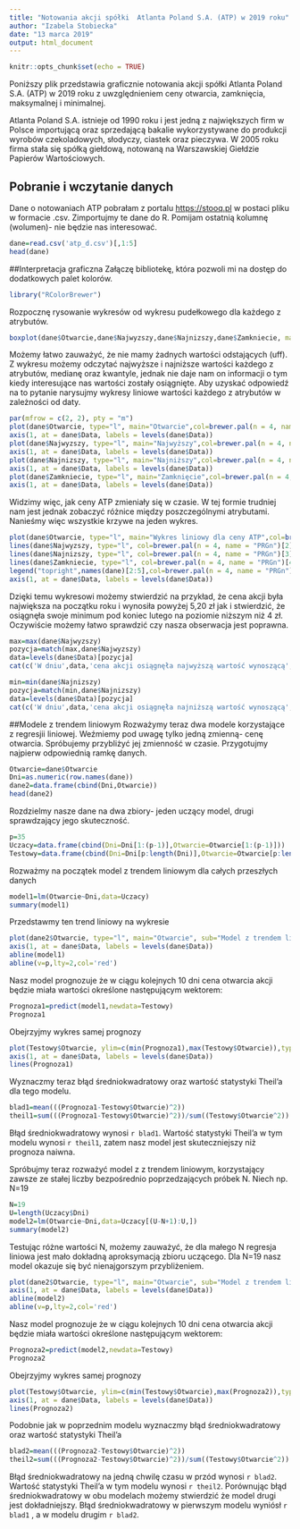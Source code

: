 ```yaml
---
title: "Notowania akcji spółki  Atlanta Poland S.A. (ATP) w 2019 roku"
author: "Izabela Stobiecka"
date: "13 marca 2019"
output: html_document
---
```


```r
knitr::opts_chunk$set(echo = TRUE)
```
Poniższy plik przedstawia graficznie notowania akcji spółki Atlanta Poland S.A. (ATP) w 2019 roku z uwzględnieniem ceny otwarcia, zamknięcia, maksymalnej i minimalnej. 

Atlanta Poland S.A. istnieje od 1990 roku i jest jedną z największych  firm w Polsce importującą oraz sprzedającą bakalie wykorzystywane do produkcji wyrobów czekoladowych, słodyczy, ciastek oraz pieczywa. W 2005 roku firma stała się spółką giełdową, notowaną na Warszawskiej Giełdzie Papierów Wartościowych.

## Pobranie i wczytanie danych
Dane o notowaniach ATP pobrałam z portalu <https://stooq.pl> w postaci pliku w formacie .csv. Zimportujmy te dane do R. Pomijam ostatnią kolumnę (wolumen)- nie będzie nas interesować.
```r
dane=read.csv('atp_d.csv')[,1:5]
head(dane)

```

##Interpretacja graficzna
Załączę bibliotekę, która pozwoli mi na dostęp do dodatkowych palet kolorów.
```r
library("RColorBrewer")
```

Rozpocznę rysowanie wykresów od wykresu pudełkowego dla każdego z atrybutów. 
```r
boxplot(dane$Otwarcie,dane$Najwyzszy,dane$Najnizszy,dane$Zamkniecie, main="Wykres pudełkowy dla ceny ATP",names=names(dane)[2:5], col=brewer.pal(n = 4, name = "PRGn"))
```


Możemy łatwo zauważyć, że nie mamy żadnych wartości odstających (uff). Z wykresu możemy odczytać najwyższe i najniższe wartości każdego z atrybutów, medianę oraz kwantyle, jednak nie daje nam on informacji o tym kiedy interesujące nas wartości zostały osiągnięte. Aby uzyskać odpowiedź na to pytanie narysujmy wykresy liniowe wartości każdego z atrybutów w zależności od daty.
```r
par(mfrow = c(2, 2), pty = "m")
plot(dane$Otwarcie, type="l", main="Otwarcie",col=brewer.pal(n = 4, name = "PRGn")[1], xlab = "Data", ylab="Cena ATP", xaxt = "n")
axis(1, at = dane$Data, labels = levels(dane$Data))
plot(dane$Najwyzszy, type="l", main="Najwyższy",col=brewer.pal(n = 4, name = "PRGn")[2], xlab = "Data", ylab="Cena ATP",xaxt="n")
axis(1, at = dane$Data, labels = levels(dane$Data))
plot(dane$Najnizszy, type="l", main="Najniższy",col=brewer.pal(n = 4, name = "PRGn")[3], xlab = "Data", ylab="Cena ATP",xaxt="n")
axis(1, at = dane$Data, labels = levels(dane$Data))
plot(dane$Zamkniecie, type="l", main="Zamknięcie",col=brewer.pal(n = 4, name = "PRGn")[4], xlab = "Data", ylab="Cena ATP",xaxt="n")
axis(1, at = dane$Data, labels = levels(dane$Data))
```


Widzimy więc, jak ceny ATP zmieniały się w czasie. W tej formie trudniej nam jest jednak zobaczyć różnice między poszczególnymi atrybutami. Nanieśmy więc wszystkie krzywe na jeden wykres.
```r
plot(dane$Otwarcie, type="l", main="Wykres liniowy dla ceny ATP",col=brewer.pal(n = 4, name = "PRGn")[1], xlab = "Data", ylab="Cena ATP",xaxt="n")
lines(dane$Najwyzszy, type="l", col=brewer.pal(n = 4, name = "PRGn")[2])
lines(dane$Najnizszy, type="l", col=brewer.pal(n = 4, name = "PRGn")[3])
lines(dane$Zamkniecie, type="l", col=brewer.pal(n = 4, name = "PRGn")[4])
legend("topright",names(dane)[2:5],col=brewer.pal(n = 4, name = "PRGn"),lwd=2)
axis(1, at = dane$Data, labels = levels(dane$Data))

```


Dzięki temu wykresowi możemy stwierdzić na przykład, że cena akcji była największa na początku roku i wynosiła powyżej 5,20 zł jak i stwierdzić, że osiągnęła swoje minimum pod koniec lutego na poziomie niższym niż 4 zł. Oczywiście możemy łatwo sprawdzić czy nasza obserwacja jest poprawna.

```r
max=max(dane$Najwyzszy)
pozycja=match(max,dane$Najwyzszy)
data=levels(dane$Data)[pozycja]
cat(c('W dniu',data,'cena akcji osiągnęła najwyższą wartość wynoszącą',max))
```

```r
min=min(dane$Najnizszy)
pozycja=match(min,dane$Najnizszy)
data=levels(dane$Data)[pozycja]
cat(c('W dniu',data,'cena akcji osiągnęła najniższą wartość wynoszącą',min))
```
##Modele z trendem liniowym
Rozważymy teraz dwa modele korzystające z regresjii liniowej. Weźmiemy pod uwagę tylko jedną zmienną- cenę otwarcia. Spróbujemy przybliżyć jej zmienność w czasie. Przygotujmy najpierw odpowiednią ramkę danych.
```r
Otwarcie=dane$Otwarcie
Dni=as.numeric(row.names(dane))
dane2=data.frame(cbind(Dni,Otwarcie))
head(dane2)

```
Rozdzielmy nasze dane na dwa zbiory- jeden uczący model, drugi sprawdzający jego skuteczność.
```r
p=35
Uczacy=data.frame(cbind(Dni=Dni[1:(p-1)],Otwarcie=Otwarcie[1:(p-1)]))
Testowy=data.frame(cbind(Dni=Dni[p:length(Dni)],Otwarcie=Otwarcie[p:length(Otwarcie)]))
```

Rozważmy na początek model z trendem liniowym dla całych przeszłych danych
```r
model1=lm(Otwarcie~Dni,data=Uczacy)
summary(model1)
```
Przedstawmy ten trend liniowy na wykresie
```r
plot(dane2$Otwarcie, type="l", main="Otwarcie", sub="Model z trendem liniowych dla wszystkich przeszłych danych",col=brewer.pal(n = 4, name = "PRGn")[1], xlab = "Data", ylab="Cena ATP", xaxt = "n")
axis(1, at = dane$Data, labels = levels(dane$Data))
abline(model1)
abline(v=p,lty=2,col='red')
```


Nasz model prognozuje  że w ciągu kolejnych 10 dni cena otwarcia akcji będzie miała wartości określone następującym wektorem:
```r
Prognoza1=predict(model1,newdata=Testowy)
Prognoza1
```

Obejrzyjmy wykres samej prognozy
```r
plot(Testowy$Otwarcie, ylim=c(min(Prognoza1),max(Testowy$Otwarcie)),type="l", main="Prognoza ceny otwarcia", sub="Model z trendem liniowych dla wszystkich przeszłych danych",col=brewer.pal(n = 4, name = "PRGn")[1], xlab = "Data", ylab="Cena ATP", xaxt = "n")
axis(1, at = dane$Data, labels = levels(dane$Data))
lines(Prognoza1)

```


Wyznaczmy teraz błąd średniokwadratowy oraz wartość statystyki Theil'a dla tego modelu. 
```r
blad1=mean(((Prognoza1-Testowy$Otwarcie)^2))
theil1=sum(((Prognoza1-Testowy$Otwarcie)^2))/sum((Testowy$Otwarcie^2))
```
Błąd średniokwadratowy wynosi `r blad1`. Wartość statystyki Theil'a w tym modelu wynosi `r theil1`, zatem nasz model jest skuteczniejszy niż prognoza naiwna.

Spróbujmy teraz rozważyć model z z trendem liniowym, korzystający zawsze ze stałej liczby bezpośrednio poprzedzających próbek N. Niech np. N=19
```r
N=19
U=length(Uczacy$Dni)
model2=lm(Otwarcie~Dni,data=Uczacy[(U-N+1):U,])
summary(model2)
```
Testując różne wartości N, możemy zauważyć, że dla małego N regresja liniowa jest mało dokładną aproksymacją zbioru uczącego. Dla N=19 nasz model okazuje się być nienajgorszym przybliżeniem.
```r
plot(dane2$Otwarcie, type="l", main="Otwarcie", sub="Model z trendem liniowych korzystający z N poprzedzających próbek",col=brewer.pal(n = 4, name = "PRGn")[1], xlab = "Data", ylab="Cena ATP", xaxt = "n")
axis(1, at = dane$Data, labels = levels(dane$Data))
abline(model2)
abline(v=p,lty=2,col='red')
```


Nasz model prognozuje  że w ciągu kolejnych 10 dni cena otwarcia akcji będzie miała wartości określone następującym wektorem:
```r
Prognoza2=predict(model2,newdata=Testowy)
Prognoza2
```
Obejrzyjmy wykres samej prognozy
```r
plot(Testowy$Otwarcie, ylim=c(min(Testowy$Otwarcie),max(Prognoza2)),type="l", main="Prognoza ceny otwarcia", sub="Model z trendem liniowych korzystający z N poprzedzających próbek",col=brewer.pal(n = 4, name = "PRGn")[1], xlab = "Data", ylab="Cena ATP", xaxt = "n")
axis(1, at = dane$Data, labels = levels(dane$Data))
lines(Prognoza2)
```


Podobnie jak w poprzednim modelu wyznaczmy błąd średniokwadratowy oraz wartość statystyki Theil'a
```r
blad2=mean(((Prognoza2-Testowy$Otwarcie)^2))
theil2=sum(((Prognoza2-Testowy$Otwarcie)^2))/sum((Testowy$Otwarcie^2))
```
Błąd średniokwadratowy na jedną chwilę czasu w przód wynosi `r blad2`. Wartość statystyki Theil'a w tym modelu wynosi `r theil2`.
Porównując błąd średniokwadratowy w obu modelach możemy stwierdzić że model drugi jest dokładniejszy. Błąd średniokwadratowy w pierwszym modelu wyniósł  `r blad1` , a w modelu drugim  `r blad2`.


